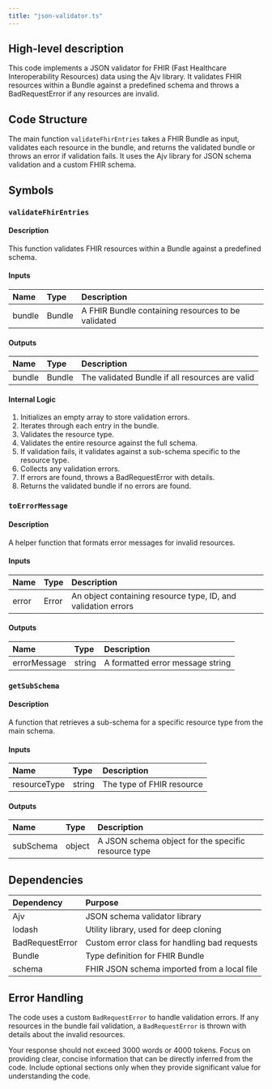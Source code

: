 ```yaml
---
title: "json-validator.ts"
---
```


## High-level description
This code implements a JSON validator for FHIR (Fast Healthcare Interoperability Resources) data using the Ajv library. It validates FHIR resources within a Bundle against a predefined schema and throws a BadRequestError if any resources are invalid.

## Code Structure
The main function `validateFhirEntries` takes a FHIR Bundle as input, validates each resource in the bundle, and returns the validated bundle or throws an error if validation fails. It uses the Ajv library for JSON schema validation and a custom FHIR schema.

## Symbols

### `validateFhirEntries`
#### Description
This function validates FHIR resources within a Bundle against a predefined schema.

#### Inputs
| Name | Type | Description |
|:-----|:-----|:------------|
| bundle | Bundle | A FHIR Bundle containing resources to be validated |

#### Outputs
| Name | Type | Description |
|:-----|:-----|:------------|
| bundle | Bundle | The validated Bundle if all resources are valid |

#### Internal Logic
1. Initializes an empty array to store validation errors.
2. Iterates through each entry in the bundle.
3. Validates the resource type.
4. Validates the entire resource against the full schema.
5. If validation fails, it validates against a sub-schema specific to the resource type.
6. Collects any validation errors.
7. If errors are found, throws a BadRequestError with details.
8. Returns the validated bundle if no errors are found.

### `toErrorMessage`
#### Description
A helper function that formats error messages for invalid resources.

#### Inputs
| Name | Type | Description |
|:-----|:-----|:------------|
| error | Error | An object containing resource type, ID, and validation errors |

#### Outputs
| Name | Type | Description |
|:-----|:-----|:------------|
| errorMessage | string | A formatted error message string |

### `getSubSchema`
#### Description
A function that retrieves a sub-schema for a specific resource type from the main schema.

#### Inputs
| Name | Type | Description |
|:-----|:-----|:------------|
| resourceType | string | The type of FHIR resource |

#### Outputs
| Name | Type | Description |
|:-----|:-----|:------------|
| subSchema | object | A JSON schema object for the specific resource type |

## Dependencies
| Dependency | Purpose |
|:-----------|:--------|
| Ajv | JSON schema validator library |
| lodash | Utility library, used for deep cloning |
| BadRequestError | Custom error class for handling bad requests |
| Bundle | Type definition for FHIR Bundle |
| schema | FHIR JSON schema imported from a local file |

## Error Handling
The code uses a custom `BadRequestError` to handle validation errors. If any resources in the bundle fail validation, a `BadRequestError` is thrown with details about the invalid resources.

Your response should not exceed 3000 words or 4000 tokens. Focus on providing clear, concise information that can be directly inferred from the code. Include optional sections only when they provide significant value for understanding the code.